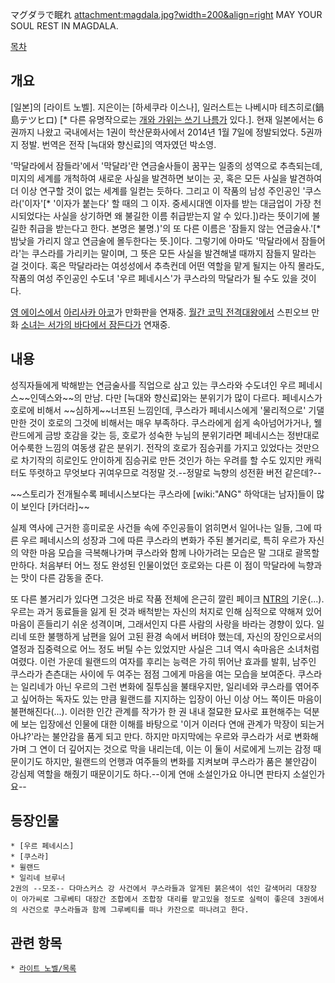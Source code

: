 マグダラで眠れ attachment:magdala.jpg?width=200&align=right
MAY YOUR SOUL REST IN MAGDALA.

[[목차]]
== 개요 ==
[일본]의 [라이트 노벨]. 지은이는 [하세쿠라 이스나], 일러스트는 나베시마 테츠히로(鍋島テツヒロ) [* 다른 유명작으로는 [[개와 가위는 쓰기 나름]]가 있다.]. 현재 일본에서는 6권까지 나왔고 국내에서는 1권이 학산문화사에서 2014년 1월 7일에 정발되었다. 5권까지 정발. 번역은 전작 [늑대와 향신료]의 역자였던 박소영.

'막달라에서 잠들라'에서 '막달라'란 연금술사들이 꿈꾸는 일종의 성역으로 추측되는데, 미지의 세계를 개척하여 새로운 사실을 발견하면 보이는 곳, 혹은 모든 사실을 발견하여 더 이상 연구할 것이 없는 세계를 일컫는 듯하다. 그리고 이 작품의 남성 주인공인 '쿠스라('이자'[* '이자가 붙는다' 할 때의 그 이자. 중세시대엔 이자를 받는 대금업이 가장 천시되었다는 사실을 상기하면 왜 불길한 이름 취급받는지 알 수 있다.])라는 뜻이기에 불길한 취급을 받는다고 한다. 본명은 불명.)'의 또 다른 이름은 '잠들지 않는 연금술사.'[* 밤낮을 가리지 않고 연금술에 몰두한다는 뜻.]이다. 그렇기에 아마도 '막달라에서 잠들어라'는 쿠스라를 가리키는 말이며, 그 뜻은 모든 사실을 발견해낼 때까지 잠들지 말라는 걸 것이다. 혹은 막달라라는 여성성에서 추측컨데 어떤 역할을 맡게 될지는 아직 몰라도, 작품의 여성 주인공인 수도녀 '우르 페네시스'가 쿠스라의 막달라가 될 수도 있을 것이다.

[[영 에이스]]에서 [https://twitter.com/stem04 아리사카 아코]가 만화판을 연재중.
[[월간 코믹 전격대왕]]에서 스핀오브 만화 [[소녀는 서가의 바다에서 잠든다]]가 연재중.

== 내용 ==
성직자들에게 박해받는 연금술사를 직업으로 삼고 있는 쿠스라와 수도녀인 우르 페네시스~~인덱스와~~의 만남. 다만 [늑대와 향신료]와는 분위기가 많이 다르다. 페네시스가 호로에 비해서 ~~심하게~~너프된 느낌인데, 쿠스라가 페네시스에게 '물리적으로' 기댈만한 것이 호로의 그것에 비해서는 매우 부족하다. 쿠스라에게 쉽게 속아넘어가거나, 웰란드에게 금방 호감을 갖는 등, 호로가 성숙한 누님의 분위기라면 페네시스는 정반대로 어수룩한 느낌의 여동생 같은 분위기. 전작의 호로가 짐승귀를 가지고 있었다는 것만으로 차기작의 히로인도 안이하게 짐승귀로 만든 것인가 하는 우려를 할 수도 있지만 캐릭터도 뚜렷하고 무엇보다 귀여우므로 걱정말 것.--정말로 늑향의 성전환 버전 같은데?--

~~스토리가 전개될수록 페네시스보다는 쿠스라에 [wiki:"ANG" 하악대는 남자]들이 많이 보인다 [카더라]~~

실제 역사에 근거한 흥미로운 사건들 속에 주인공들이 얽히면서 일어나는 일들, 그에 따른 우르 페네시스의 성장과 그에 따른 쿠스라의 변화가 주된 볼거리로, 특히 우르가 자신의 약한 마음 모습을 극복해나가며 쿠스라와 함께 나아가려는 모습은 말 그대로 괄목할 만하다. 처음부터 어느 정도 완성된 인물이었던 호로와는 다른 이 점이 막달라에 늑향과는 맛이 다른 감동을 준다.

또 다른 볼거리가 있다면 그것은 바로 작품 전체에 은근히 깔린 페이크 [[NTR]]의 기운(...). 우르는 과거 동료들을 잃게 된 것과 배척받는 자신의 처지로 인해 심적으로 약해져 있어 마음이 흔들리기 쉬운 성격이며, 그래서인지 다른 사람의 사랑을 바라는 경향이 있다. 일리네 또한 불행하게 남편을 잃어 고된 환경 속에서 버텨야 했는데, 자신의 장인으로서의 열정과 집중력으로 어느 정도 버틸 수는 있었지만 사실은 그녀 역시 속마음은 소녀처럼 여렸다. 이런 가운데 윌랜드의 여자를 후리는 능력은 가히 뛰어난 효과를 발휘, 남주인 쿠스라가 츤츤대는 사이에 두 여주는 점점 그에게 마음을 여는 모습을 보여준다. 쿠스라는 일리네가 아닌 우르의 그런 변화에 질투심을 불태우지만, 일리네와 쿠스라를 엮어주고 싶어하는 독자도 있는 만큼 윌랜드를 지지하는 입장이 아닌 이상 어느 쪽이든 마음이 불편해진다(...). 이러한 인간 관계를 작가가 한 권 내내 절묘한 묘사로 표현해주는 덕분에 보는 입장에선 인물에 대한 이해를 바탕으로 '이거 이러다 연애 관계가 막장이 되는거 아냐?'라는 불안감을 품게 되고 만다. 하지만 마지막에는 우르와 쿠스라가 서로 변화해가며 그 연이 더 깊어지는 것으로 막을 내리는데, 이는 이 둘이 서로에게 느끼는 감정 때문이기도 하지만, 윌랜드의 언행과 여주들의 변화를 지켜보며 쿠스라가 품은 불안감이 강심제 역할을 해줬기 때문이기도 하다.--이게 연애 소설인가요 아니면 판타지 소설인가요--

== 등장인물 ==
 * [우르 페네시스]
 * [쿠스라]
 * 윌랜드
 * 일리네 브루너
 2권의 --모조-- 다마스커스 강 사건에서 쿠스라들과 알게된 붉은색이 섞인 갈색머리 대장장이 아가씨로 그루베티 대장간 조합에서 조합장 대리를 맡고있을 정도로 실력이 좋은데 3권에서의 사건으로 쿠스라들과 함께 그루베티를 떠나 카잔으로 떠나려고 한다.

== 관련 항목 ==
 * [[라이트 노벨/목록]]
